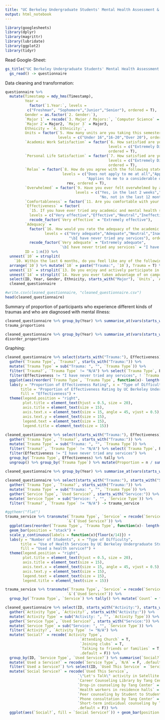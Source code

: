 ```yaml
---
title: "UC Berkeley Undergraduate Students' Mental Health Assessment & Related On-Campus Services Project"
output: html_notebook
---
```

```r
library(googlesheets)
library(dplyr)
library(magrittr)
library(lubridate)
library(ggplot2)
library(tidyr)
```

Read Google-Sheet:
```r
gs_title("UC Berkeley Undergraduate Students' Mental Health Assessment & Related On-Campus Services Questionnaire (Responses)") %>% 
  gs_read() -> questionnaire
```

Data cleaning and transformation:
```r
questionnaire %>%
  mutate(Timestamp = mdy_hms(Timestamp),
         Year = 
           factor(`1.Year:`, levels = 
          c("Freshman", "Sophomore","Junior","Senior"), ordered = T),
         Gender = as.factor(`2. Gender:`),
         `Major 1` = recode(`3. Major / Majors:`, `Computer Science` = "CS"),
         `Major 2`= Major2, `Major 3` = Major3,
         Ethnicity = `4. Ethnicity:`,
         Units = factor(`5. How many units are you taking this semester?`, 
                        levels = c("Under 16","16-20","Over 20"), ordered = T),
         `Academic Work Satisfaction` = factor(`6. How satisfied are you with your academic work?`, 
                                               levels = c("Extremely Dissatisfied","Dissatisfied","Neutral","Satisfied","Extremely Satisfied"), 
                                               ordered = T),
         `Personal Life Satisfaction` = factor(`7. How satisfied are you with your personal life?`, 
                                               levels = c("Extremely Dissatisfied","Dissatisfied","Neutral","Satisfied","Extremely Satisfied"),
                                               ordered = T),
         `Relax` = factor(`8. How do you agree with the following statement? “I find it difficult to relax.”`, 
                          levels = c("Does not apply to me at all","Applies to me to some degree, or some of the time",
                                     "Applies to me to a considerable degree, or a great part of time","Apply to me very much, or most of time") %>% 
                            rev, ordered = T),
         `Overwhelmed` = factor(`9. Have you ever felt overwhelmed by all you have to do?`, 
                                levels = c("Yes, in the last 2 weeks","Yes, in the last 30 days","Yes, in the last 12 months",
                                           "No, not in the last 12 months","No, never"), ordered = T),
         `Comfortableness` = factor(`11. Are you comfortable with your present level of stress?`, levels = c("Yes","Maybe","No"),ordered = T),
         `Effectiveness` = factor(
           `15. If you have ever tried any academic and mental health services, how would you rate their effectiveness of solving your problems?`, 
           levels = c("Very effective","Effective","Neutral","Ineffective","Extremely ineffective","I have never tried any services"), ordered = T) %>%
           recode_factor(`Very effective` = "Extremely effective"),
         `Adequacy` = 
           factor(`16. How would you rate the adequacy of the academic and mental health services on campus?`,
                  levels = c("Very adequate","Adequate","Neutral","Inadequate","Extremely Inadequate",
                             "\bI have never tried any services"), ordered = T) %>% 
           recode_factor(`Very adequate` = "Extremely adequate", 
                         `\bI have never tried any services` = "I have never tried any services"), 
         ID = 1:n()) %>% 
  unnest(`10` = strsplit(
    `10. Within the last 6 months, do you feel like any of the following have been traumatic or very difficult to handle (Choose all that apply):`, ", ")) %>%
  arrange(`10`) %>% mutate(`10` = paste("Trauma:", `10`), Trauma = T) %>% spread(`10`, Trauma, fill = F) %>% unnest(`12` = strsplit(`12. Within the last 12 months, have you been diagnosed or treated by a professional for the following (Choose all that apply):`, ", ")) %>% arrange(`12`) %>% mutate(`12` = recode(`12`, `Eating disorder` = "Eating Disorder") %>% paste("Disorder:", .), Disorder = T) %>% spread(`12`, Disorder, fill = F) %>% 
  unnest(`13` = strsplit(`13. Do you enjoy and actively participate in any of the following? (Choose all that apply):`, ", ")) %>% arrange(`13`) %>% mutate(`13` = recode(`13`, `No` = "N/A", `Playing computer games` = "Playing games", `Video Games` = "Playing games", `Talking shit` = "Travelling") %>% paste("Activity:", .), Activity =T) %>% spread(`13`, Activity, fill = F) %>%
  unnest(`14` = strsplit(`14. Have you ever taken advantage of on campus mental health services? (Choose all that apply):`, ", ")) %>% arrange(`14`) %>% mutate(`14` = recode(`14`, `No` = "N/A",`Jojo the dog in sproul` = "Pet Hugs event by University Health Service", `Therapist outside of Tang` = "Therapist outside of Tang Center",`Residence Hall Psychologist` = "Health workers in residence halls", `psychiatrist in tang` = "Psychiatrist in Tang Center") %>% paste("Service:", .), Service = T) %>% spread(`14`, Service, fill = F) %>%
  select(ID, Year, Gender, Ethnicity, starts_with("Major"), `Units`, `Academic Work Satisfaction`, `Personal Life Satisfaction`, Relax, Overwhelmed, Comfortableness, starts_with("Trauma"), starts_with("Disorder"), starts_with("Activity"), starts_with("Service"), Effectiveness, Adequacy) ->
  cleaned_questionnaire

#write.csv(cleaned_questionnaire, "cleaned_questionnaire.csv")
head(cleaned_questionnaire)
```

Summary of proportion of participants who experience different kinds of traumas and who are diagnosed with mental illness:
```r
cleaned_questionnaire %>% group_by(Year) %>% summarise_at(vars(starts_with("Trauma:")), funs(sum(.)/n())) -> trauma_proportions
trauma_proportions

cleaned_questionnaire %>% group_by(Year) %>% summarise_at(vars(starts_with("Disorder:")), funs(sum(.)/n())) -> disorder_proportions
disorder_proportions
```

Graphing:
```r
cleaned_questionnaire %>% select(starts_with("Trauma:"), Effectiveness) %>%
  gather(`Trauma Type`, `Trauma?`, starts_with("Trauma:")) %>%
  mutate(`Trauma Type` = sub("Trauma: ", "", `Trauma Type`)) %>% 
  filter(`Trauma?`, `Trauma Type` != "N/A") %>% select(`Trauma Type`, Effectiveness) %>%
  filter(Effectiveness != "I have never tried any services", ! `Trauma Type` %in% c("Drug/Alcohol abuse", "Housing issues")) %>%
  ggplot(aes(reorder(`Trauma Type`, `Trauma Type`, function(x)- length(x)), fill = Effectiveness)) + geom_bar(position = "fill") + scale_y_continuous(labels = scales::percent) + 
  labs(y = "Proportion of Effectiveness Rating", x = "Type of Difficulty", 
       title = "Proportion of Effectiveness Rating by UC Berkeley Undergraduate Students Facing Difficulties", 
       fill = "Effectiveness") + 
  theme(legend.position = "right", 
        plot.title = element_text(hjust = 0.5, size = 20), 
        axis.title = element_text(size = 15),
        axis.text.x = element_text(size = 15, angle = 45, vjust = 0.5),
        axis.text.y = element_text(size = 15),
        legend.text = element_text(size = 15),
        legend.title = element_text(size = 15))
  
cleaned_questionnaire %>% select(starts_with("Trauma:"), Effectiveness) %>%
  gather(`Trauma Type`, `Trauma?`, starts_with("Trauma:")) %>%
  mutate(`Trauma Type` = sub("Trauma: ", "", `Trauma Type`)) %>% 
  filter(`Trauma?`, `Trauma Type` != "N/A") %>% select(`Trauma Type`, Effectiveness) %>%
  filter(Effectiveness != "I have never tried any services") %>%
  group_by(`Trauma Type`, Effectiveness) %>% tally %>%
  ungroup() %>% group_by(`Trauma Type`) %>% mutate(Proportion = n / sum(n))
  
cleaned_questionnaire %>% group_by(Year) %>% summarise_at(vars(starts_with("Disorder:")), funs(sum(.)/n())) -> disorder_proportions
```


```r
cleaned_questionnaire %>% select(starts_with("Trauma:"), starts_with("Service:")) %>% 
  gather(`Trauma Type`, `Trauma?`, starts_with("Trauma:")) %>% 
  mutate(`Trauma Type` = sub("Trauma: ", "", `Trauma Type`)) %>% 
  gather(`Service Type`, `Used Service?`, starts_with("Service:")) %>%
  mutate(`Service Type` = sub("Service: ", "", `Service Type`)) %>% 
  filter(`Trauma?`, `Trauma Type` != "N/A") -> trauma_service

#ggthemr("flat")
trauma_service %>% transmute(`Trauma Type`, `Service` = recode(`Service Type`, `N/A` = F, .default = T) %>%
                            `&`(`Used Service?`)) %>% 
  ggplot(aes(reorder(`Trauma Type`, `Trauma Type`, function(x)- length(x)), fill = Service)) + 
  geom_bar(position = "stack") + 
  scale_y_continuous(labels = function(x){floor(x/14)}) + 
  labs(y = "Number of Students", x = "Type of Difficulty", 
       title = "Use of Health Services by UC Berkeley Undergraduate Students Facing Difficulties", 
       fill = "Used a health service?") + 
  theme(legend.position = "right", 
        plot.title = element_text(hjust = 0.5, size = 20), 
        axis.title = element_text(size = 15),
        axis.text.x = element_text(size = 15, angle = 45, vjust = 0.5),
        axis.text.y = element_text(size = 15),
        legend.text = element_text(size = 15),
        legend.title = element_text(size = 15))

trauma_service %>% transmute(`Trauma Type`, `Service` = recode(`Service Type`, `N/A` = F, .default = T) %>%
                            `&`(`Used Service?`)) %>% 
  group_by(`Trauma Type`, `Service`) %>% tally() %>% mutate(`Count` = floor(n/14)) %>% select(- n) 
```


```r
cleaned_questionnaire %>% select(ID, starts_with("Activity:"), starts_with("Service:")) %>%
  gather(`Activity Type`, `Activity?`, starts_with("Activity:")) %>% 
  mutate(`Activity Type` = sub("Activity: ", "", `Activity Type`)) %>% 
  gather(`Service Type`, `Used Service?`, starts_with("Service:")) %>%
  mutate(`Service Type` = sub("Service: ", "", `Service Type`)) %>% 
  filter(`Activity?`, `Activity Type` != "N/A") %>% 
  mutate(`Social?` = recode(`Activity Type`,
                                  `Attending Church` = T,
                                  `Joining clubs` = T,
                                  `Talking to friends or families` = T,
                                  .default = F)) %>% 
  group_by(ID, `Service Type`, `Used Service?`) %>% summarise(`Social?` = (sum(`Social?`) > 0)) %>% 
  mutate(`Used a Service?` = recode(`Service Type`, `N/A` = F, .default = T) %>% `&`(`Used Service?`)) %>% 
  filter(`Used a Service?`) %>% select(ID, `Used This Service` = `Service Type`, `Social?`) %>% 
  mutate(`Social Service?` = recode(`Used This Service`,
                                 `\"Let's Talk\" activity in Satellite offices of Tang Center` = T,
                                 `Career Counseling Library by Tang Center` = T,
                                 `Drop-in counseling by Tang Center` = T,
                                 `Health workers in residence halls` = T,
                                 `Peer counseling by Student to Student Peer Counseling` = T,
                                 `Phone consultation by Tang Center` = T,
                                 `Short-term individual counseling by Tang Center` = T,
                                 .default = F)) %>% 
  ggplot(aes(`Social?`, fill = `Social Service?`)) + geom_bar(position = "fill")

```
